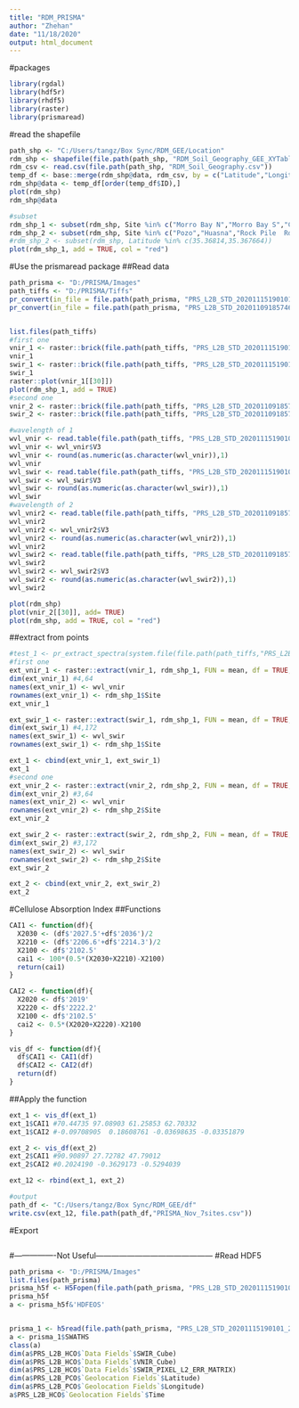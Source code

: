 ```yaml
---
title: "RDM_PRISMA"
author: "Zhehan"
date: "11/18/2020"
output: html_document
---
```


#packages
```r
library(rgdal)
library(hdf5r)
library(rhdf5)
library(raster)
library(prismaread)

```
#read the shapefile
```r
path_shp <- "C:/Users/tangz/Box Sync/RDM_GEE/Location"
rdm_shp <- shapefile(file.path(path_shp, "RDM_Soil_Geography_GEE_XYTableToPoint.shp"))
rdm_csv <- read.csv(file.path(path_shp, "RDM_Soil_Geography.csv"))
temp_df <- base::merge(rdm_shp@data, rdm_csv, by = c("Latitude","Longitude"))
rdm_shp@data <- temp_df[order(temp_df$ID),]
plot(rdm_shp)
rdm_shp@data

#subset 
rdm_shp_1 <- subset(rdm_shp, Site %in% c("Morro Bay N","Morro Bay S","Cal Poly- W6","Cal Poly-EU8-S"))
rdm_shp_2 <- subset(rdm_shp, Site %in% c("Pozo","Huasna","Rock Pile  Rd (Pozo-2)"))
#rdm_shp_2 <- subset(rdm_shp, Latitude %in% c(35.36814,35.367664))
plot(rdm_shp_1, add = TRUE, col = "red")
```

#Use the prismaread package
##Read data
```r
path_prisma <- "D:/PRISMA/Images"
path_tiffs <- "D:/PRISMA/Tiffs"
pr_convert(in_file = file.path(path_prisma, "PRS_L2B_STD_20201115190101_20201115190105_0001.he5"), out_folder = path_tiffs, out_format = "GTiff", VNIR = TRUE, SWIR = TRUE, LATLON = TRUE, ANGLES = TRUE)
pr_convert(in_file = file.path(path_prisma, "PRS_L2B_STD_20201109185746_20201109185751_0001.he5"), out_folder = path_tiffs, out_format = "GTiff", VNIR = TRUE, SWIR = TRUE, LATLON = TRUE, ANGLES = TRUE)


list.files(path_tiffs)
#first one 
vnir_1 <- raster::brick(file.path(path_tiffs, "PRS_L2B_STD_20201115190101_20201115190105_0001_HCO_VNIR.tif"))
vnir_1
swir_1 <- raster::brick(file.path(path_tiffs, "PRS_L2B_STD_20201115190101_20201115190105_0001_HCO_SWIR.tif"))
swir_1
raster::plot(vnir_1[[30]])
plot(rdm_shp_1, add = TRUE)
#second one 
vnir_2 <- raster::brick(file.path(path_tiffs, "PRS_L2B_STD_20201109185746_20201109185751_0001_HCO_VNIR.tif"))
swir_2 <- raster::brick(file.path(path_tiffs, "PRS_L2B_STD_20201109185746_20201109185751_0001_HCO_SWIR.tif"))

#wavelength of 1
wvl_vnir <- read.table(file.path(path_tiffs, "PRS_L2B_STD_20201115190101_20201115190105_0001_HCO_VNIR.wvl"))
wvl_vnir <- wvl_vnir$V3
wvl_vnir <- round(as.numeric(as.character(wvl_vnir)),1)
wvl_vnir
wvl_swir <- read.table(file.path(path_tiffs, "PRS_L2B_STD_20201115190101_20201115190105_0001_HCO_SWIR.wvl"))
wvl_swir <- wvl_swir$V3
wvl_swir <- round(as.numeric(as.character(wvl_swir)),1)
wvl_swir
#wavelength of 2
wvl_vnir2 <- read.table(file.path(path_tiffs, "PRS_L2B_STD_20201109185746_20201109185751_0001_HCO_VNIR.wvl"))
wvl_vnir2
wvl_vnir2 <- wvl_vnir2$V3
wvl_vnir2 <- round(as.numeric(as.character(wvl_vnir2)),1)
wvl_vnir2
wvl_swir2 <- read.table(file.path(path_tiffs, "PRS_L2B_STD_20201109185746_20201109185751_0001_HCO_SWIR.wvl"))
wvl_swir2
wvl_swir2 <- wvl_swir2$V3
wvl_swir2 <- round(as.numeric(as.character(wvl_swir2)),1)
wvl_swir2

plot(rdm_shp)
plot(vnir_2[[30]], add= TRUE)
plot(rdm_shp, add = TRUE, col = "red")
```
##extract from points
```r
#test_1 <- pr_extract_spectra(system.file(file.path(path_tiffs,"PRS_L2B_STD_20201115190101_20201115190105_0001_HCO_VNIR.tif"),package = "prismaread"), system.file(file.path(path_shp, "RDM_Soil_Geography_GEE_XYTableToPoint.shp"), package = "prismaread"), id_field = "Field_ID")
#first one 
ext_vnir_1 <- raster::extract(vnir_1, rdm_shp_1, FUN = mean, df = TRUE, method = "simple")
dim(ext_vnir_1) #4,64
names(ext_vnir_1) <- wvl_vnir
rownames(ext_vnir_1) <- rdm_shp_1$Site
ext_vnir_1

ext_swir_1 <- raster::extract(swir_1, rdm_shp_1, FUN = mean, df = TRUE, method = "simple")
dim(ext_swir_1) #4,172
names(ext_swir_1) <- wvl_swir
rownames(ext_swir_1) <- rdm_shp_1$Site

ext_1 <- cbind(ext_vnir_1, ext_swir_1)
ext_1
#second one 
ext_vnir_2 <- raster::extract(vnir_2, rdm_shp_2, FUN = mean, df = TRUE, method = "simple")
dim(ext_vnir_2) #3,64
names(ext_vnir_2) <- wvl_vnir
rownames(ext_vnir_2) <- rdm_shp_2$Site
ext_vnir_2

ext_swir_2 <- raster::extract(swir_2, rdm_shp_2, FUN = mean, df = TRUE, method = "simple")
dim(ext_swir_2) #3,172
names(ext_swir_2) <- wvl_swir
rownames(ext_swir_2) <- rdm_shp_2$Site
ext_swir_2

ext_2 <- cbind(ext_vnir_2, ext_swir_2)
ext_2

```

#Cellulose Absorption Index 
##Functions
```r
CAI1 <- function(df){
  X2030 <- (df$'2027.5'+df$'2036')/2
  X2210 <- (df$'2206.6'+df$'2214.3')/2
  X2100 <- df$'2102.5'
  cai1 <- 100*(0.5*(X2030+X2210)-X2100)
  return(cai1)
}

CAI2 <- function(df){
  X2020 <- df$'2019'
  X2220 <- df$'2222.2'
  X2100 <- df$'2102.5'
  cai2 <- 0.5*(X2020+X2220)-X2100
}

vis_df <- function(df){
  df$CAI1 <- CAI1(df)
  df$CAI2 <- CAI2(df)
  return(df)
}
```
##Apply the function
```r
ext_1 <- vis_df(ext_1)
ext_1$CAI1 #70.44735 97.08903 61.25853 62.70332
ext_1$CAI2 #-0.09708905  0.18608761 -0.03698635 -0.03351879

ext_2 <- vis_df(ext_2)
ext_2$CAI1 #90.90897 27.72782 47.79012
ext_2$CAI2 #0.2024190 -0.3629173 -0.5294039

ext_12 <- rbind(ext_1, ext_2)

#output 
path_df <- "C:/Users/tangz/Box Sync/RDM_GEE/df"
write.csv(ext_12, file.path(path_df,"PRISMA_Nov_7sites.csv"))
```
#Export 
```r

```


#----------------Not Useful---------------------------------------------
#Read HDF5
```r
path_prisma <- "D:/PRISMA/Images"
list.files(path_prisma)
prisma_h5f <- H5Fopen(file.path(path_prisma, "PRS_L2B_STD_20201115190101_20201115190105_0001.he5"))
prisma_h5f
a <- prisma_h5f&'HDFEOS'


prisma_1 <- h5read(file.path(path_prisma, "PRS_L2B_STD_20201115190101_20201115190105_0001.he5"),name = "HDFEOS")
a <- prisma_1$SWATHS
class(a)
dim(a$PRS_L2B_HCO$`Data Fields`$SWIR_Cube)
dim(a$PRS_L2B_HCO$`Data Fields`$VNIR_Cube)
dim(a$PRS_L2B_HCO$`Data Fields`$SWIR_PIXEL_L2_ERR_MATRIX)
dim(a$PRS_L2B_PCO$`Geolocation Fields`$Latitude)
dim(a$PRS_L2B_PCO$`Geolocation Fields`$Longitude)
a$PRS_L2B_HCO$`Geolocation Fields`$Time

```

